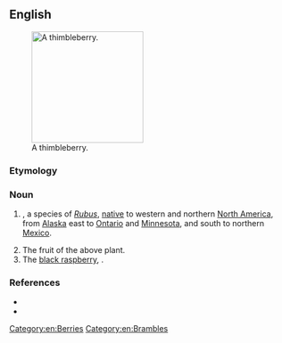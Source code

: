 ==English==
[[Image:Rubus parviflorus 26318.JPG|thumb|right|200px|A thimbleberry.]]

===Etymology===
{{compound|en|thimble|berry}}

===Noun===
{{en-noun}}

# {{taxlink|Rubus parviflorus|species}}, a species of ''[[Rubus]]'', [[native]] to western and northern [[North America]], from [[Alaska]] east to [[Ontario]] and [[Minnesota]], and south to northern [[Mexico]].
# The fruit of the above plant.
# The [[black raspberry]], {{taxlink|Rubus occidentalis|species}}.

===References===
* {{pedia}}
* {{specieslite|Rubus parviflorus|i=1}}

[[Category:en:Berries]]
[[Category:en:Brambles]]